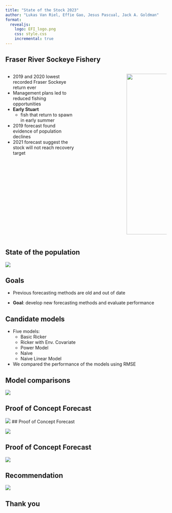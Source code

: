 ```yaml
---
title: "State of the Stock 2023"
author: "Lukas Van Riel, Effie Gao, Jesus Pascual, Jack A. Goldman"
format:
  revealjs:
    logo: EFI_logo.png
    css: style.css
    incremental: true  
---
```


## Fraser River Sockeye Fishery {.smaller}


:::: {.columns}

::: {.incremental}
::: {.column width="60%"}
- 2019 and 2020 lowest recorded Fraser Sockeye return ever
- Management plans led to reduced fishing opportunities
- **Early Stuart**
  - fish that return to spawn in early summer
- 2019 forecast found evidence of population declines
- 2021 forecast suggest the stock will not reach recovery target

:::

:::

::: {.column width="30%"}
![](stuart-lake-system.png){.absolute top=100 right=-100 width="450" height="500"}
:::

::::


##  State of the population

![](state-of-pop.png){fig-align="center"}

## Goals

- Previous forecasting methods are old and out of date

- **Goal**: develop new forecasting methods and evaluate performance


## Candidate models
- Five models:
  - Basic Ricker
  - Ricker with Env. Covariate
  - Power Model
  - Naive
  - Naive Linear Model
- We compared the performance of the models using RMSE


## Model comparisons

![](performance_plot){fig-align="center"}

## Proof of Concept Forecast 

![](timeseries.png){fig-align="centre"} 
## Proof of Concept Forecast

![](timeseries+pred.png){fig-align="center"}


## Proof of Concept Forecast

![](timeseries+pred+zoom.png){fig-align="center"}


## Recommendation 

![](state-of-pop.png){fig-align="left"} 

## Thank you